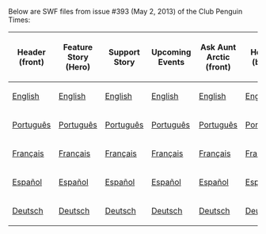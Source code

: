 {{NeedSWFs}}
Below are SWF files from issue #393 (May 2, 2013) of the Club Penguin Times:

<center>
{|class="wikitable" border="1"
!Header (front)
!Feature Story (Hero)
!Support Story
!Upcoming Events
!Ask Aunt Arctic (front)
!Header (back)
!Feature Story (Villain)
!Ask UP10K
!Secrets
|-
|[[Media:ENNews393HeaderFront.swf|English]]||[[Media:ENNews393FeatureStory.swf|English]]||[[Media:ENNews393SupportStory.swf|English]]||[[Media:ENNews393UpcomingEvents.swf|English]]||[[Media:ENNews393AskAuntArcticFront.swf|English]]||[[Media:ENNews393HeaderBack.swf|English]]||[[Media:ENNews393AskAuntArcticContinued.swf|English]]||[[Media:ENNews393JokesAndRiddles.swf|English]]||[[Media:ENNews393Secrets.swf|English]]
|-
|[[Media:PTNews393HeaderFront.swf|Português]]||[[Media:PTNews393FeatureStory.swf|Português]]||[[Media:PTNews393SupportStory.swf|Português]]||[[Media:PTNews393UpcomingEvents.swf|Português]]||[[Media:PTNews393AskAuntArcticFront.swf|Português]]||[[Media:PTNews393HeaderBack.swf|Português]]||[[Media:PTNews393AskAuntArcticContinued.swf|Português]]||[[Media:PTNews393JokesAndRiddles.swf|Português]]||[[Media:PTNews393Secrets.swf|Português]]
|-
|[[Media:FRNews393HeaderFront.swf|Français]]||[[Media:FRNews393FeatureStory.swf|Français]]||[[Media:FRNews393SupportStory.swf|Français]]||[[Media:FRNews393UpcomingEvents.swf|Français]]||[[Media:FRNews393AskAuntArcticFront.swf|Français]]||[[Media:FRNews393HeaderBack.swf|Français]]||[[Media:FRNews393AskAuntArcticContinued.swf|Français]]||[[Media:FRNews393JokesAndRiddles.swf|Français]]||[[Media:FRNews393Secrets.swf|Français]]
|-
|[[Media:ESNews393HeaderFront.swf|Español]]||[[Media:ESNews393FeatureStory.swf|Español]]||[[Media:ESNews393SupportStory.swf|Español]]||[[Media:ESNews393UpcomingEvents.swf|Español]]||[[Media:ESNews393AskAuntArcticFront.swf|Español]]||[[Media:ESNews393HeaderBack.swf|Español]]||[[Media:ESNews393AskAuntArcticContinued.swf|Español]]||[[Media:ESNews393JokesAndRiddles.swf|Español]]||[[Media:ESNews393Secrets.swf|Español]]
|-
|[[Media:DENews393HeaderFront.swf|Deutsch]]||[[Media:DENews393FeatureStory.swf|Deutsch]]||[[Media:DENews393SupportStory.swf|Deutsch]]||[[Media:DENews393UpcomingEvents.swf|Deutsch]]||[[Media:DENews393AskAuntArcticFront.swf|Deutsch]]||[[Media:DENews393HeaderBack.swf|Deutsch]]||[[Media:DENews393AskAuntArcticContinued.swf|Deutsch]]||[[Media:DENews393JokesAndRiddles.swf|Deutsch]]||[[Media:DENews393Secrets.swf|Deutsch]]
|}
</center>
